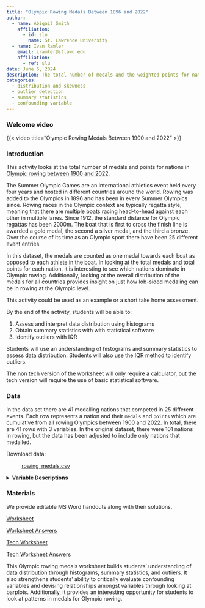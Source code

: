 ```yaml
---
title: "Olympic Rowing Medals Between 1896 and 2022"
author:
  - name: Abigail Smith
    affiliation:
      - id: slu
        name: St. Lawrence University
  - name: Ivan Ramler
    email: iramler@stlawu.edu
    affiliation:
      - ref: slu
date: June 6, 2024
description: The total number of medals and the weighted points for nations competing in rowing events in the Summer Olympic Games between 1900 and 2022. 
categories:
  - distribution and skewness
  - outlier detection
  - summary statistics
  - confounding variable
---
```


### Welcome video

{{< video  title="Olympic Rowing Medals Between 1900 and 2022" >}}

### Introduction

This activity looks at the total number of medals and points for nations in [Olympic rowing between 1900 and 2022](https://www.kaggle.com/datasets/heesoo37/120-years-of-olympic-history-athletes-and-results?resource=download){target="_blank"}. 

The Summer Olympic Games are an international athletics event held every four years and hosted in different countries around the world. Rowing was added to the Olympics in 1896 and has been in every Summer Olympics since. Rowing races in the Olympic context are typically regatta style, meaning that there are multiple boats racing head-to-head against each other in multiple lanes. Since 1912, the standard distance for Olympic regattas has been 2000m. The boat that is first to cross the finish line is awarded a gold medal, the second a silver medal, and the third a bronze. Over the course of its time as an Olympic sport there have been 25 different event entries. 

In this dataset, the medals are counted as one medal towards each boat as opposed to each athlete in the boat. In looking at the total medals and total points for each nation, it is interesting to see which nations dominate in Olympic rowing. Additionally, looking at the overall distribution of the medals for all countries provides insight on just how lob-sided medaling can be in rowing at the Olympic level. 

::: {.callout-note collapse="true" title="Activity Length" appearance="minimal"}
This activity could be used as an example or a short take home assessment.
:::



::: {.callout-note collapse="true" title="Learning Objectives" appearance="minimal"}
By the end of the activity, students will be able to:

1.  Assess and interpret data distribution using histograms
2.  Obtain summary statistics with with statistical software
3.  Identify outliers with IQR
:::

::: {.callout-note collapse="true" title="Methods" appearance="minimal"}
Students will use an understanding of histograms and summary statistics to assess data distribution. Students will also use the IQR method to identify outliers.

:::

::: {.callout-note collapse="true" title="Technology Requirements" appearance="minimal"}
The non tech version of the worksheet will only require a calculator, but the tech version will require the use of basic statistical software. 
:::

### Data

In the data set there are 41 medalling nations that competed in 25 different events. Each row represents a nation and their `medals` and `points` which are cumulative from all rowing Olympics between 1900 and 2022. In total, there are 41 rows with 3 variables. In the original dataset, there were 101 nations in rowing, but the data has been adjusted to include only nations that medalled. 

Download data: 

: [rowing_medals.csv](rowing_medals.csv){target="_blank"}

<details>
<summary><b>Variable Descriptions</b></summary>

| Variable | Description                                                                    |
|-------------------|-----------------------------------------------------|
| `NOC` | National Olympic Committee or the nation competing. |
| `medals` | The total number of medals for that country in that event. |
| `points` | The total number of points for that country in that event. The points are scaled with a gold medal counting for 3 points, a silver for 2, and a bronze for 1. |
| `gold` | The total number of gold medals for that country. |
| `silver` | The total number of silver medals for that country. |
| `bronze` | The total number of bronze medals for that country. |


**Data Source**

[Original Kaggle Dataset](https://www.kaggle.com/datasets/heesoo37/120-years-of-olympic-history-athletes-and-results?resource=download){target="_blank"}

</details>

### Materials

We provide editable MS Word handouts along with their solutions.

[Worksheet](medals_worksheet.docx)

[Worksheet Answers](medals_worksheet_answers.docx)

[Tech Worksheet](medals_worksheet_tech.docx)

[Tech Worksheet Answers](medals_worksheet_answers_tech.docx)

::: {.callout-note collapse="true" title="Conclusion" appearance="minimal"}
This Olympic rowing medals worksheet builds students' understanding of data distribution through histograms, summary statistics, and outliers. It also strengthens students' ability to critically evaluate confounding variables and devising relationships amongst variables through looking at barplots. Additionally, it provides an interesting opportunity for students to look at patterns in medals for Olympic rowing. 
:::
